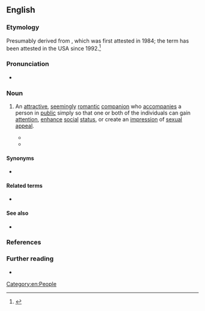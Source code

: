 ==English==

===Etymology===
Presumably derived from {{m|en|eye candy}}, which was first attested in 1984; the term has been attested in the USA since 1992.<ref>{{R:Word Spy|url=http://wordspy.com/index.php?word=arm-candy|date=22 January 1999|accessdate=4 June 2017}}</ref>

===Pronunciation===
* {{hyphenation|arm can|dy|lang=en}}

===Noun===
{{en-noun|-}}

# {{lb|en|idiomatic}} An [[attractive]], [[seemingly]] [[romantic#Adjective|romantic]] [[companion]] who [[accompany|accompanies]] a person in [[public]] simply so that one or both of the individuals can gain [[attention]], [[enhance]] [[social]] [[status]], or create an [[impression]] of [[sexual]] [[appeal#Noun|appeal]].
#* {{quote-journal|author=Marcia Froelke Coburn|title=Marilyn’s enduring appeal|url=http://articles.chicagotribune.com/1992-08-21/entertainment/9203160308_1_marilyn-collection-marilyn-monroe-new-releases|archiveurl=https://web.archive.org/web/20160304225535/http://articles.chicagotribune.com/1992-08-21/entertainment/9203160308_1_marilyn-collection-marilyn-monroe-new-releases|archivedate=4 March 2016|newspaper={{w|Chicago Tribune}}|date=21 August 1992|passage=''{{w|All About Eve}}'' (1950, FoxVideo). &#91;{{w|Marilyn Monroe}} had&#93; already had mini-roles in eight movies when she turned up as {{w|George Sanders}}' '''arm candy''' in the party scenes of this film.}}
#* {{quote-journal|author=Jeffrey Ressner|authorlink=Jeffrey Ressner|title=Shot on location|url=http://content.time.com/time/magazine/article/0,9171,1004253,00.html|archiveurl=https://web.archive.org/web/20160417050723/http://content.time.com/time/magazine/article/0,9171,1004253,00.html|archivedate=17 April 2016|magazine=[[w:Time (magazine)|Time]]|date=17 February 2003|passage=Friends described her as always ready to serve as "'''arm candy'''"—that is, a pretty date—to industry players, in hopes of landing a role.}}

====Synonyms====
* {{l|en|armpiece}}

====Related terms====
* {{l|en|eye candy}}

====See also====
* {{l|en|trophy wife}}

===References===
<references/>

===Further reading===
* {{R:OneLook}}

[[Category:en:People]]